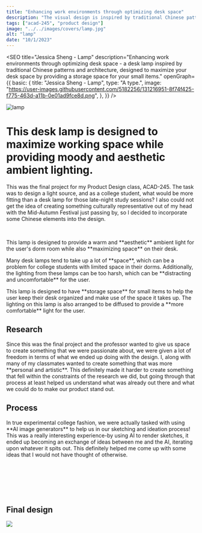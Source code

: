 ```yaml
---
title: "Enhancing work environments through optimizing desk space"
description: "The visual design is inspired by traditional Chinese patterns and architecture. Additionally, it is designed to <strong>maximize your desk space</strong> by providing a storage space for your small items."
tags: ["acad-245", "product design"]
image: "../../images/covers/lamp.jpg"
alt: "lamp"
date: "10/1/2023"
---
```





<SEO
  title="Jessica Sheng - Lamp"
  description="Enhancing work environments through optimizing desk space - a desk lamp inspired by traditional Chinese patterns and architecture, designed to maximize your desk space by providing a storage space for your small items."
  openGraph={{
    basic: {
      title: "Jessica Sheng - Lamp",
      type: "A type.",
      image:
        "https://user-images.githubusercontent.com/5182256/131216951-8f74f425-f775-463d-a11b-0e01ad9fce8d.png",
    },
  }}
/>

<div class="bannerImgCover">
  <img src={CoverImage.src} alt="lamp" />
</div>
<div class="caseStudy">
<Overview
  year="2023"
  tags={["class project - acad-245", "team size - 5", "tools - blender, laser cutter"]}
>

<h1 slot="header">
  This desk lamp is designed to maximize working space while providing moody and aesthetic ambient lighting.
</h1>
<div slot="overviewDescription">
  <p>
    This was the final project for my Product Design class, ACAD-245. The task was to design a 
    light source, and as a college student, what would be more fitting than a desk lamp for those 
    late-night study sessions? I also could not get the idea of creating something culturally representative 
    out of my head with the Mid-Autumn Festival just passing by, so I decided to incorporate some Chinese elements into the design.
  </p>
  <br />
  <p>
    This lamp is designed to provide a warm and **aesthetic** ambient light for the user's dorm room while also **maximizing space** on their desk.
  </p>
</div>

</Overview>

<ProblemSolutionStatement>
  <p slot='problem'>
    Many desk lamps tend to take up a lot of **space**, which can be a problem 
    for college students with limited space in their dorms. Additionally, 
    the lighting from these lamps can be too harsh, which can be **distracting and uncomfortable** for the user.
  </p>

  <p slot="solution">
    This lamp is designed to have **storage space** for small items to help the user keep 
    their desk organized and make use of the space it takes up. The lighting on this lamp 
    is also arranged to be diffused to provide a **more comfortable** light for the user.
  </p>
</ProblemSolutionStatement>

<PageSection>
  <h2 slot="sectionTitle">Research</h2>
  <p slot="description">
    Since this was the final project and the professor wanted to give us 
    space to create something that we were passionate about, we were given 
    a lot of freedom in terms of what we ended up doing with the design. 
    I, along with many of my classmates wanted to create something that was 
    more **personal and artistic**. This definitely made it harder to create something 
    that fell within the constraints of the research we did, but going through 
    that process at least helped us understand what was already out there and 
    what we could do to make our product stand out.
  </p>
</PageSection>


</div>
<Gallery
  imgSrc={[
    CompetitiveMatrix.src,
    IdeationLogic.src,
  ]}
  alt={[
    "Competitive Matrix",
    "Ideation Logic"
  ]}
  uniqueID={["fullImg", "fullImg"]}>
</Gallery>
<div class="caseStudy">
<PageSection>
  <h2 slot="sectionTitle">Process</h2>
  <p slot="description">
    In true experimental college fashion, we were actually tasked 
    with using **AI image generators** to help us in our sketching and 
    ideation process! This was a really interesting experience-by using 
    AI to render sketches, it ended up becoming an exchange of ideas between 
    me and the AI, iterating upon whatever it spits out. This definitely 
    helped me come up with some ideas that I would not have thought of otherwise.
  </p>
</PageSection>
<br/>
<Gallery
  imgSrc={[Sketches.src, AIImages.src]}
  alt={["Sketches", "AI generated images"]}
  galleryType="noGap"
></Gallery>
<br />
<Gallery
  imgSrc={[Model.src, Kerfs.src, Process1.src, Process2.src]}
  alt={["Model", "Kerfs", "Process 1", "Process 2"]}
  galleryType="withGap"
></Gallery>

<br/><br/>
<PageSection>
  <h2 slot="sectionTitle">Final design</h2>
  <p slot="description">
  </p>
</PageSection>
<img src={Display.src} class="imageFill"/>
</div>





